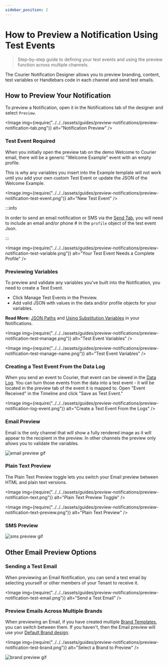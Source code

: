 ```yaml
---
sidebar_position: 2
---
```



# How to Preview a Notification Using Test Events

> Step-by-step guide to defining your test events and using the preview function across multiple channels.

The Courier Notification Designer allows you to preview branding, content, test variables or Handlebars code in each channel and send test emails.

## How to Preview Your Notification

To preview a Notification, open it in the Notifications tab of the designer and select `Preview`.

<Image
  img={require("../../../assets/guides/preview-notifications/preview-notification-tab.png")}
  alt="Notification Preview"
/>

### Test Event Required 

When you initially open the preview tab on the demo Welcome to Courier email, there will be a generic "Welcome Example" event with an empty profile. 

This is why any variables you insert into the Example template will not work until you add your own custom Test Event or update the JSON of the Welcome Example.

<Image
  img={require("../../../assets/guides/preview-notifications/preview-notification-test-event.png")}
  alt="New Test Event"
/>

:::info

In order to send an email notification or SMS via the [Send Tab](design-a-notification.mdx), you will need to include an email and/or phone # in the `profile` object of the test event Json.

:::

<Image
  img={require("../../../assets/guides/preview-notifications/preview-notification-test-variable.png")}
  alt="Your Test Event Needs a Complete Profile"
/>

### Previewing Variables

To preview and validate any variables you've built into the Notification, you need to create a Test Event. 

- Click Manage Test Events in the Preview.
- Add valid JSON with values in the data and/or profile objects for your variables.

**Read More:** [JSON Paths](../using-variables/json-paths-variables.mdx) and [Using Substitution Variables](../using-variables/inserting-variables.mdx) in your Notifications.
<!-- Link follow-up doc -->
<Image
  img={require("../../../assets/guides/preview-notifications/preview-notification-test-manage.png")}
  alt="Test Event Variables"
/>

<Image
  img={require("../../../assets/guides/preview-notifications/preview-notification-test-manage-name.png")}
  alt="Test Event Variables"
/>

### Creating a Test Event From the Data Log

When you send an event to Courier, that event can be viewed in the [Data Log](https://help.courier.com/en/articles/4364860-using-the-data-logs). You can turn those events from the data into a test event - it will be located in the preview tab of the event it is mapped to. Open "Event Received" in the Timeline and click "Save as Test Event."

<Image
  img={require("../../../assets/guides/preview-notifications/preview-notification-log-event.png")}
  alt="Create a Test Event From the Logs"
/>

### Email Preview

Email is the only channel that will show a fully rendered image as it will appear to the recipient in the preview. In other channels the preview only allows you to validate the variables.

<GifWrapper width={621} height={661} caption="Preview Your Emails Before Sending">

![email preview gif](../../../assets/guides/preview-notifications/preview-notification-email.gif)

</GifWrapper>

### Plain Text Preview

The Plain Text Preview toggle lets you switch your Email preview between HTML and plain text versions.

<Image
  img={require("../../../assets/guides/preview-notifications/preview-notification-text.png")}
  alt="Plain Text Preview Toggle"
/>

<Image
  img={require("../../../assets/guides/preview-notifications/preview-notification-text-preview.png")}
  alt="Plain Text Preview"
/>

### SMS Preview

<GifWrapper width={837} height={628} caption="Preview Your SMS Before Sending">

![sms preview gif](../../../assets/guides/preview-notifications/preview-notification-sms.gif)

</GifWrapper>

## Other Email Preview Options

### Sending a Test Email

When previewing an Email Notification, you can send a test email by selecting yourself or other members of your Tenant to receive it.

<Image
  img={require("../../../assets/guides/preview-notifications/preview-notification-test-email.png")}
  alt="Send a Test Email"
/>

### Preview Emails Across Multiple Brands 

When previewing an Email, if you have created multiple [Brand Templates](../brands/how-to-use-brands-to-customize.mdx), you can switch between them. If you haven't, then the Email preview will use your [Default Brand design](../brands/customize-default-brand.mdx).

<Image
  img={require("../../../assets/guides/preview-notifications/preview-notification-test-brand.png")}
  alt="Select a Brand to Preview"
/>

<GifWrapper width={1299} height={974} caption="Preview Your Email With Your Branding">

![brand preview gif](../../../assets/guides/preview-notifications/preview-notification-brand.gif)

</GifWrapper>